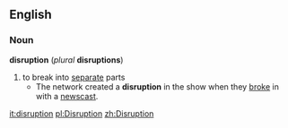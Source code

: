 == English ==
=== Noun ===
'''disruption''' (''plural'' '''disruptions''')
# to break into [[separate]] parts
#* The network created a '''disruption''' in the show when they [[broke]] in with a [[newscast]].

[[it:disruption]]
[[pl:Disruption]]
[[zh:Disruption]]